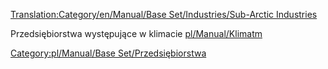[[Translation:Category/en/Manual/Base Set/Industries/Sub-Arctic Industries]]

Przedsiębiorstwa występujące w klimacie [[pl/Manual/Klimat]]m

[[Category:pl/Manual/Base Set/Przedsiębiorstwa]]
